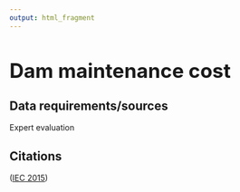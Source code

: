 ```yaml
---
output: html_fragment
---
```


<style type="text/css">
  h1{
  font-size: 2.5em;
}
</style>

# Dam maintenance cost

## Data requirements/sources
Expert evaluation

## Citations
([IEC 2015](https://archives.lib.state.ma.us/bitstream/handle/2452/265216/ocn911187672.pdf?sequence=1&isAllowed=y))
